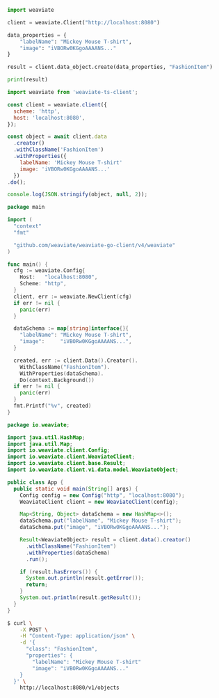 
<Tabs groupId="languages">
<TabItem value="py" label="Python">

```python
import weaviate

client = weaviate.Client("http://localhost:8080")

data_properties = {
    "labelName": "Mickey Mouse T-shirt",
    "image": "iVBORw0KGgoAAAANS..."
}

result = client.data_object.create(data_properties, "FashionItem")

print(result)
```

</TabItem>
<TabItem value="js" label="JavaScript/TypeScript">

```js
import weaviate from 'weaviate-ts-client';

const client = weaviate.client({
  scheme: 'http',
  host: 'localhost:8080',
});

const object = await client.data
  .creator()
  .withClassName('FashionItem')
  .withProperties({
    labelName: 'Mickey Mouse T-shirt'
    image: 'iVBORw0KGgoAAAANS...'
  })
.do();

console.log(JSON.stringify(object, null, 2));
```

</TabItem>
<TabItem value="go" label="Go">

```go
package main

import (
  "context"
  "fmt"

  "github.com/weaviate/weaviate-go-client/v4/weaviate"
)

func main() {
  cfg := weaviate.Config{
    Host:   "localhost:8080",
    Scheme: "http",
  }
  client, err := weaviate.NewClient(cfg)
  if err != nil {
    panic(err)
  }

  dataSchema := map[string]interface{}{
    "labelName": "Mickey Mouse T-shirt",
    "image":     "iVBORw0KGgoAAAANS...",
  }

  created, err := client.Data().Creator().
    WithClassName("FashionItem").
    WithProperties(dataSchema).
    Do(context.Background())
  if err != nil {
    panic(err)
  }
  fmt.Printf("%v", created)
}
```

</TabItem>
<TabItem value="java" label="Java">

```java
package io.weaviate;

import java.util.HashMap;
import java.util.Map;
import io.weaviate.client.Config;
import io.weaviate.client.WeaviateClient;
import io.weaviate.client.base.Result;
import io.weaviate.client.v1.data.model.WeaviateObject;

public class App {
  public static void main(String[] args) {
    Config config = new Config("http", "localhost:8080");
    WeaviateClient client = new WeaviateClient(config);

    Map<String, Object> dataSchema = new HashMap<>();
    dataSchema.put("labelName", "Mickey Mouse T-shirt");
    dataSchema.put("image", "iVBORw0KGgoAAAANS...");

    Result<WeaviateObject> result = client.data().creator()
      .withClassName("FashionItem")
      .withProperties(dataSchema)
      .run();

    if (result.hasErrors()) {
      System.out.println(result.getError());
      return;
    }
    System.out.println(result.getResult());
  }
}
```

</TabItem>
<TabItem value="curl" label="Curl">

```bash
$ curl \
    -X POST \
    -H "Content-Type: application/json" \
    -d '{
      "class": "FashionItem",
      "properties": {
        "labelName": "Mickey Mouse T-shirt"
        "image": "iVBORw0KGgoAAAANS..."
    }
  }' \
    http://localhost:8080/v1/objects
```

</TabItem>
</Tabs>
